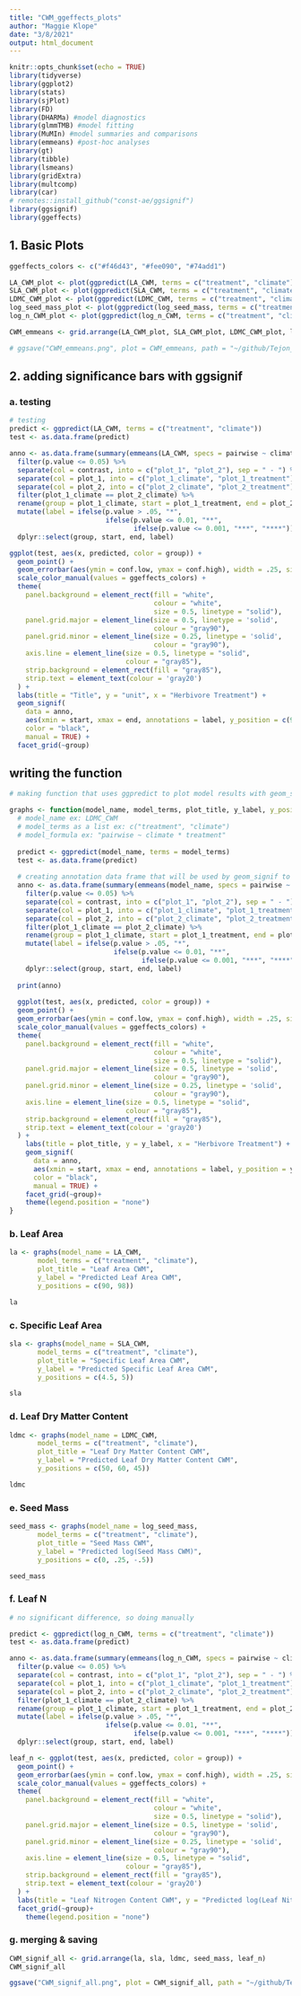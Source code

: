 ```yaml
---
title: "CWM_ggeffects_plots"
author: "Maggie Klope"
date: "3/8/2021"
output: html_document
---
```


```r
knitr::opts_chunk$set(echo = TRUE)
library(tidyverse)
library(ggplot2)
library(stats)
library(sjPlot)
library(FD)
library(DHARMa) #model diagnostics
library(glmmTMB) #model fitting
library(MuMIn) #model summaries and comparisons
library(emmeans) #post-hoc analyses
library(gt)
library(tibble)
library(lsmeans)
library(gridExtra)
library(multcomp)
library(car)
# remotes::install_github("const-ae/ggsignif")
library(ggsignif)
library(ggeffects)
```

## 1. Basic Plots
```r
ggeffects_colors <- c("#f46d43", "#fee090", "#74add1")

LA_CWM_plot <- plot(ggpredict(LA_CWM, terms = c("treatment", "climate")),  colors = ggeffects_colors,facet = TRUE)
SLA_CWM_plot <- plot(ggpredict(SLA_CWM, terms = c("treatment", "climate")),  colors = ggeffects_colors,facet = TRUE)
LDMC_CWM_plot <- plot(ggpredict(LDMC_CWM, terms = c("treatment", "climate")),  colors = ggeffects_colors, facet = TRUE)
log_seed_mass_plot <- plot(ggpredict(log_seed_mass, terms = c("treatment", "climate")),  colors = ggeffects_colors,facet = TRUE)
log_n_CWM_plot <- plot(ggpredict(log_n_CWM, terms = c("treatment", "climate")),  colors = ggeffects_colors,facet = TRUE)

CWM_emmeans <- grid.arrange(LA_CWM_plot, SLA_CWM_plot, LDMC_CWM_plot, log_seed_mass_plot, log_n_CWM_plot)

# ggsave("CWM_emmeans.png", plot = CWM_emmeans, path = "~/github/Tejon_Functional_Traits/Figures/ggeffects_graphs", height = 7, width = 10)
```

## 2. adding significance bars with ggsignif

### a. testing
```r
# testing
predict <- ggpredict(LA_CWM, terms = c("treatment", "climate"))
test <- as.data.frame(predict)

anno <- as.data.frame(summary(emmeans(LA_CWM, specs = pairwise ~ climate + treatment))$contrasts) %>%
  filter(p.value <= 0.05) %>%
  separate(col = contrast, into = c("plot_1", "plot_2"), sep = " - ") %>%
  separate(col = plot_1, into = c("plot_1_climate", "plot_1_treatment"), sep = ",") %>%
  separate(col = plot_2, into = c("plot_2_climate", "plot_2_treatment"), sep = ",") %>%
  filter(plot_1_climate == plot_2_climate) %>%
  rename(group = plot_1_climate, start = plot_1_treatment, end = plot_2_treatment) %>%
  mutate(label = ifelse(p.value > .05, "*",
                        ifelse(p.value <= 0.01, "**",
                               ifelse(p.value <= 0.001, "***", "****")))) %>%
  dplyr::select(group, start, end, label)

ggplot(test, aes(x, predicted, color = group)) +
  geom_point() +
  geom_errorbar(aes(ymin = conf.low, ymax = conf.high), width = .25, size = .75) +
  scale_color_manual(values = ggeffects_colors) +
  theme(
    panel.background = element_rect(fill = "white",
                                    colour = "white",
                                    size = 0.5, linetype = "solid"),
    panel.grid.major = element_line(size = 0.5, linetype = 'solid',
                                    colour = "gray90"),
    panel.grid.minor = element_line(size = 0.25, linetype = 'solid',
                                    colour = "gray90"),
    axis.line = element_line(size = 0.5, linetype = "solid",
                             colour = "gray85"),
    strip.background = element_rect(fill = "gray85"),
    strip.text = element_text(colour = 'gray20')
  ) +
  labs(title = "Title", y = "unit", x = "Herbivore Treatment") +
  geom_signif(
    data = anno,
    aes(xmin = start, xmax = end, annotations = label, y_position = c(90, 97)),
    color = "black",
    manual = TRUE) +
  facet_grid(~group)
```
## writing the function
```r
# making function that uses ggpredict to plot model results with geom_signif to show differences in significance

graphs <- function(model_name, model_terms, plot_title, y_label, y_positions = 20) {
  # model_name ex: LDMC_CWM
  # model_terms as a list ex: c("treatment", "climate")
  # model_formula ex: "pairwise ~ climate * treatment"
  
  predict <- ggpredict(model_name, terms = model_terms)
  test <- as.data.frame(predict)
  
  # creating annotation data frame that will be used by geom_signif to get around the facet_wrap() problem
  anno <- as.data.frame(summary(emmeans(model_name, specs = pairwise ~ climate + treatment))$contrasts) %>% 
    filter(p.value <= 0.05) %>% 
    separate(col = contrast, into = c("plot_1", "plot_2"), sep = " - ") %>% 
    separate(col = plot_1, into = c("plot_1_climate", "plot_1_treatment"), sep = ",") %>% 
    separate(col = plot_2, into = c("plot_2_climate", "plot_2_treatment"), sep = ",") %>% 
    filter(plot_1_climate == plot_2_climate) %>% 
    rename(group = plot_1_climate, start = plot_1_treatment, end = plot_2_treatment) %>% 
    mutate(label = ifelse(p.value > .05, "*", 
                          ifelse(p.value <= 0.01, "**",
                                 ifelse(p.value <= 0.001, "***", "****")))) %>% 
    dplyr::select(group, start, end, label)
  
  print(anno)
  
  ggplot(test, aes(x, predicted, color = group)) +
  geom_point() +
  geom_errorbar(aes(ymin = conf.low, ymax = conf.high), width = .25, size = .75) +
  scale_color_manual(values = ggeffects_colors) +
  theme(
    panel.background = element_rect(fill = "white",
                                    colour = "white",
                                    size = 0.5, linetype = "solid"),
    panel.grid.major = element_line(size = 0.5, linetype = 'solid',
                                    colour = "gray90"),
    panel.grid.minor = element_line(size = 0.25, linetype = 'solid',
                                    colour = "gray90"),
    axis.line = element_line(size = 0.5, linetype = "solid",
                             colour = "gray85"),
    strip.background = element_rect(fill = "gray85"),
    strip.text = element_text(colour = 'gray20')
  ) +
    labs(title = plot_title, y = y_label, x = "Herbivore Treatment") +
    geom_signif(
      data = anno,
      aes(xmin = start, xmax = end, annotations = label, y_position = y_positions),
      color = "black",
      manual = TRUE) +
    facet_grid(~group)+
    theme(legend.position = "none")
}

```

### b. Leaf Area
```r
la <- graphs(model_name = LA_CWM,
       model_terms = c("treatment", "climate"),
       plot_title = "Leaf Area CWM",
       y_label = "Predicted Leaf Area CWM",
       y_positions = c(90, 98))

la
```

### c. Specific Leaf Area
```r
sla <- graphs(model_name = SLA_CWM,
       model_terms = c("treatment", "climate"),
       plot_title = "Specific Leaf Area CWM",
       y_label = "Predicted Specific Leaf Area CWM",
       y_positions = c(4.5, 5))

sla
```

### d. Leaf Dry Matter Content
```r
ldmc <- graphs(model_name = LDMC_CWM,
       model_terms = c("treatment", "climate"),
       plot_title = "Leaf Dry Matter Content CWM",
       y_label = "Predicted Leaf Dry Matter Content CWM",
       y_positions = c(50, 60, 45))

ldmc
```

### e. Seed Mass
```r
seed_mass <- graphs(model_name = log_seed_mass,
       model_terms = c("treatment", "climate"),
       plot_title = "Seed Mass CWM",
       y_label = "Predicted log(Seed Mass CWM)",
       y_positions = c(0, .25, -.5))

seed_mass
```

### f. Leaf N
```r

# no significant difference, so doing manually

predict <- ggpredict(log_n_CWM, terms = c("treatment", "climate"))
test <- as.data.frame(predict)

anno <- as.data.frame(summary(emmeans(log_n_CWM, specs = pairwise ~ climate + treatment))$contrasts) %>%
  filter(p.value <= 0.05) %>%
  separate(col = contrast, into = c("plot_1", "plot_2"), sep = " - ") %>%
  separate(col = plot_1, into = c("plot_1_climate", "plot_1_treatment"), sep = ",") %>%
  separate(col = plot_2, into = c("plot_2_climate", "plot_2_treatment"), sep = ",") %>%
  filter(plot_1_climate == plot_2_climate) %>%
  rename(group = plot_1_climate, start = plot_1_treatment, end = plot_2_treatment) %>%
  mutate(label = ifelse(p.value > .05, "*",
                        ifelse(p.value <= 0.01, "**",
                               ifelse(p.value <= 0.001, "***", "****")))) %>%
  dplyr::select(group, start, end, label)

leaf_n <- ggplot(test, aes(x, predicted, color = group)) +
  geom_point() +
  geom_errorbar(aes(ymin = conf.low, ymax = conf.high), width = .25, size = .75) +
  scale_color_manual(values = ggeffects_colors) +
  theme(
    panel.background = element_rect(fill = "white",
                                    colour = "white",
                                    size = 0.5, linetype = "solid"),
    panel.grid.major = element_line(size = 0.5, linetype = 'solid',
                                    colour = "gray90"),
    panel.grid.minor = element_line(size = 0.25, linetype = 'solid',
                                    colour = "gray90"),
    axis.line = element_line(size = 0.5, linetype = "solid",
                             colour = "gray85"),
    strip.background = element_rect(fill = "gray85"),
    strip.text = element_text(colour = 'gray20')
  ) +
  labs(title = "Leaf Nitrogen Content CWM", y = "Predicted log(Leaf Nitrogen Content CWM)", x = "Herbivore Treatment") +
  facet_grid(~group)+
    theme(legend.position = "none")


```

### g. merging & saving
```r

CWM_signif_all <- grid.arrange(la, sla, ldmc, seed_mass, leaf_n)
CWM_signif_all

ggsave("CWM_signif_all.png", plot = CWM_signif_all, path = "~/github/Tejon_Functional_Traits/Figures", height = 10, width = 10)

```

